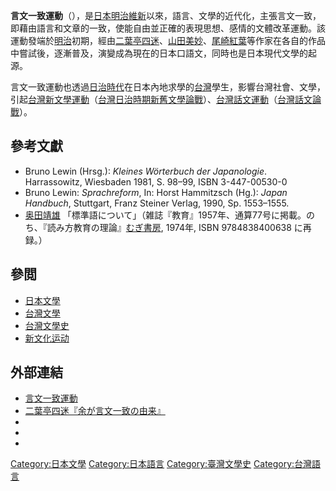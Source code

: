 '''言文一致運動'''（{{jpn|j=言文一致運動|hg=げんぶんいっちうんどう|rm=Genbun icchi undō|f=y}}），是[[日本|日本]][[明治維新|明治維新]]以來，語言、文學的近代化，主張言文一致，即藉由語言和文章的一致，使能自由並正確的表現思想、感情的文體改革運動。該運動發端於[[明治|明治]]初期，經由[[二葉亭四迷|二葉亭四迷]]、[[山田美妙|山田美妙]]、[[尾崎紅葉|尾崎紅葉]]等作家在各自的作品中嘗試後，逐漸普及，演變成為現在的日本口語文，同時也是日本現代文學的起源。

言文一致運動也透過[[台灣日治時期|日治時代]]在日本內地求學的[[台灣|台灣]]學生，影響台灣社會、文學，引起[[台灣新文學運動|台灣新文學運動]]（[[台灣日治時期新舊文學論戰|台灣日治時期新舊文學論戰]]）、[[台灣話文運動|台灣話文運動]]（[[台灣話文論戰|台灣話文論戰]]）。

==參考文獻==
{{refbegin|2}}
* Bruno Lewin (Hrsg.): ''Kleines Wörterbuch der Japanologie''. Harrassowitz, Wiesbaden 1981, S. 98–99, ISBN 3-447-00530-0 {{de}}
* Bruno Lewin: ''Sprachreform'', In: Horst Hammitzsch (Hg.): ''Japan Handbuch'', Stuttgart, Franz Steiner Verlag, 1990, Sp. 1553–1555. {{de}}
* [[奥田靖雄|奥田靖雄]] 「標準語について」（雑誌『教育』1957年、通算77号に掲載。のち、『読み方教育の理論』[[むぎ書房|むぎ書房]], 1974年, ISBN 9784838400638 に再録。）{{ja}}
{{refend}}

==參閲==
* [[日本文學|日本文學]]
* [[台灣文學|台灣文學]]
* [[台灣文學史|台灣文學史]]
* [[新文化运动|新文化运动]]

==外部連結==
* [http://kotobank.jp/word/%E8%A8%80%E6%96%87%E4%B8%80%E8%87%B4%E9%81%8B%E5%8B%95 言文一致運動] {{Wayback|url=http://kotobank.jp/word/%E8%A8%80%E6%96%87%E4%B8%80%E8%87%B4%E9%81%8B%E5%8B%95 |date=20140831133533 }}
*[http://www.aozora.gr.jp/cards/000006/files/901_16059.html 二葉亭四迷『余が言文一致の由来』] {{Wayback|url=http://www.aozora.gr.jp/cards/000006/files/901_16059.html |date=20210215035625 }}
*{{kotobank|言文一致-493059|[[日本大百科全書|日本大百科全書]]|言文一致}}
*{{kotobank|言文一致運動-61054|[[ブリタニカ国際大百科事典|ブリタニカ国際大百科事典]] 小項目事典|言文一致運動}}
*{{kotobank|言文一致体-674881|[[デジタル大辞泉|デジタル大辞泉]]|言文一致体}}

{{Japanese language|state=collapsed}}

[[Category:日本文學|Category:日本文學]]
[[Category:日本語言|Category:日本語言]]
[[Category:臺灣文學史|Category:臺灣文學史]]
[[Category:台灣語言|Category:台灣語言]]